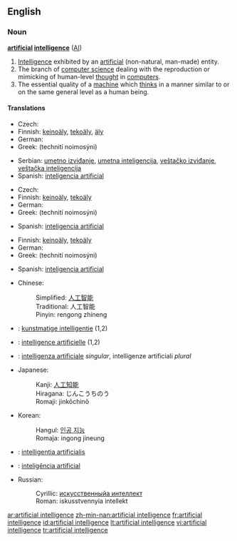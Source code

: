 ==English==

===Noun===
{{wikipedia}}
'''[[artificial]] [[intelligence]]''' ([[AI]])

# [[intelligence|Intelligence]] exhibited by an [[artificial]] (non-natural, man-made) entity.
# The branch of [[computer science]] dealing with the reproduction or mimicking of human-level [[thought]] in [[computer]]s.
# The essential quality of a [[machine]] which [[think]]s in a manner similar to or on the same general level as a human being.

====Translations====
{{trans-top|intelligence exhibited by an artificial entity}}
* Czech: {{t-|cs|umělá inteligence|f}}
* Finnish: [[keinoäly]], [[tekoäly]], [[äly]]
* German: {{t-|de|künstliche Intelligenz}}
* Greek: {{t|el|τεχνητή νοημοσύνη|f|sc=Grek}} (technití noimosýni)
{{trans-mid}}
* Serbian: [[umetno izviđanje]], [[umetna inteligencija]], [[veštačko izviđanje]], [[veštačka inteligencija]]
* Spanish: [[inteligencia artificial]]
{{trans-bottom}}

{{trans-top|branch of computer science}}
* Czech: {{t-|cs|umělá inteligence|f}}
* Finnish: [[keinoäly]], [[tekoäly]]
* German: {{t-|de|künstliche Intelligenz}}
* Greek: {{t|el|τεχνητή νοημοσύνη|f|sc=Grek}} (technití noimosýni)
{{trans-mid}}
* Spanish: [[inteligencia artificial]]
{{trans-bottom}}

{{trans-top|quality of a machine}}
* Finnish: [[keinoäly]], [[tekoäly]]
* German: {{t-|de|künstliche Intelligenz}}
* Greek: {{t|el|τεχνητή νοημοσύνη|f|sc=Grek}} (technití noimosýni)
{{trans-mid}}
* Spanish: [[inteligencia artificial]]
{{trans-bottom}}

{{checktrans}}
{{trans-top|translations to be checked}}
*Chinese:
*:Simplified: [[人工智能]]
*:Traditional: 人工智能
*:Pinyin: rengong zhineng
*{{ttbc|Dutch}}: [[kunstmatige intelligentie]] {{f}} (1,2)
*{{ttbc|French}}: [[intelligence artificielle]] {{f}} (1,2)
*{{ttbc|Italian}}: [[intelligenza artificiale]] ''singular'', intelligenze artificiali ''plural''
{{trans-mid}}
*Japanese:
*:Kanji: [[人工知能]]
*:Hiragana: じんこうちのう
*:Romaji: jinkōchinō
*Korean:
*:Hangul: [[인공 지능]]
*:Romaja: ingong jineung
*{{ttbc|Latin}}: [[intelligentia artificialis]] {{f}}
*{{ttbc|Portugal}}: [[inteligência artificial]]
*Russian:
*:Cyrillic: [[искусственныйа интеллект]]
*:Roman: iskusstvennyia intellekt
{{trans-bottom}}

[[ar:artificial intelligence]]
[[zh-min-nan:artificial intelligence]]
[[fr:artificial intelligence]]
[[id:artificial intelligence]]
[[lt:artificial intelligence]]
[[vi:artificial intelligence]]
[[tr:artificial intelligence]]